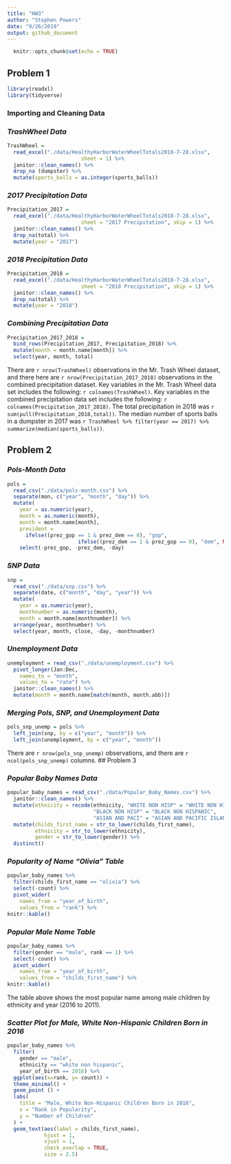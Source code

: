 ```yaml
---
title: "HW3"
author: "Stephen Powers"
date: "9/26/2019"
output: github_document
---
```



```r
  knitr::opts_chunk$set(echo = TRUE)
```

## Problem 1

```r
library(readxl)
library(tidyverse)
```

### Importing and Cleaning Data

### *TrashWheel Data*

```r
TrashWheel = 
  read_excel("./data/HealthyHarborWaterWheelTotals2018-7-28.xlsx",
                        sheet = 1) %>%
  janitor::clean_names() %>%
  drop_na (dumpster) %>%
  mutate(sports_balls = as.integer(sports_balls))
```

### *2017 Precipitation Data* 


```r
Precipitation_2017 =
  read_excel("./data/HealthyHarborWaterWheelTotals2018-7-28.xlsx",
                        sheet = "2017 Precipitation", skip = 1) %>%
  janitor::clean_names() %>%
  drop_na(total) %>%
  mutate(year = "2017")
```

### *2018 Precipitation Data* 


```r
Precipitation_2018 = 
  read_excel("./data/HealthyHarborWaterWheelTotals2018-7-28.xlsx",
                        sheet = "2018 Precipitation", skip = 1) %>%
  janitor::clean_names() %>%
  drop_na(total) %>%
  mutate(year = "2018")
```

### *Combining Precipitation Data* 

```r
Precipitation_2017_2018 = 
  bind_rows(Precipitation_2017, Precipitation_2018) %>%
  mutate(month = month.name[month]) %>%
  select(year, month, total)
```

There are `r nrow(TrashWheel)` observations in the Mr. Trash Wheel dataset, and there here are `r nrow(Precipitation_2017_2018)` observations in the combined precipitation dataset. Key variables in the Mr. Trash Wheel data set includes the following: `r colnames(TrashWheel)`. Key variables in the combined precipitation data set includes the following: `r colnames(Precipitation_2017_2018)`. The total precipitation in 2018 was `r sum(pull(Precipitation_2018,total))`. The median number of sports balls in a dumpster in 2017 was `r TrashWheel %>% filter(year == 2017) %>% summarize(median(sports_balls))`.


## Problem 2

### *Pols-Month Data* 

```r
pols =
  read_csv("./data/pols-month.csv") %>%
  separate(mon, c("year", "month", "day")) %>%
  mutate(
    year = as.numeric(year),
    month = as.numeric(month),
    month = month.name[month],
    president = 
      ifelse((prez_gop == 1 & prez_dem == 0), "gop",
                       ifelse((prez_dem == 1 & prez_gop == 0), "dem", NA))) %>%
    select(-prez_gop, -prez_dem, -day)
```

### *SNP Data* 

```r
snp =
  read_csv("./data/snp.csv") %>%
  separate(date, c("month", "day", "year")) %>%
  mutate(
    year = as.numeric(year),
    monthnumber = as.numeric(month),
    month = month.name[monthnumber]) %>%
  arrange(year, monthnumber) %>%
  select(year, month, close, -day, -monthnumber)
```

### *Unemployment Data* 

```r
unemployment = read_csv("./data/unemployment.csv") %>%
  pivot_longer(Jan:Dec,
    names_to = "month",
    values_to = "rate") %>%
  janitor::clean_names() %>%
  mutate(month = month.name[match(month, month.abb)])
```

### *Merging Pols, SNP, and Unemployment Data* 

```r
pols_snp_unemp = pols %>%
  left_join(snp, by = c("year", "month")) %>%
  left_join(unemployment, by = c("year", "month"))
```

There are `r nrow(pols_snp_unemp)` observations, and there are `r ncol(pols_snp_unemp)` columns. 
## Problem 3


### *Popular Baby Names Data* 

```r
popular_baby_names = read_csv("./data/Popular_Baby_Names.csv") %>% 
  janitor::clean_names() %>% 
  mutate(ethnicity = recode(ethnicity, "WHITE NON HISP" = "WHITE NON HISPANIC",
                            "BLACK NON HISP" = "BLACK NON HISPANIC",
                            "ASIAN AND PACI" = "ASIAN AND PACIFIC ISLANDER")) %>% 
  mutate(childs_first_name = str_to_lower(childs_first_name),
         ethnicity = str_to_lower(ethnicity),
         gender = str_to_lower(gender)) %>% 
  distinct()
```

### *Popularity of Name "Olivia" Table* 

```r
popular_baby_names %>% 
  filter(childs_first_name == "olivia") %>% 
  select(-count) %>% 
  pivot_wider(
    names_from = "year_of_birth",
    values_from = "rank") %>%
knitr::kable()
```

### *Popular Male Name Table*

```r
popular_baby_names %>% 
  filter(gender == "male", rank == 1) %>%
  select(-count) %>% 
  pivot_wider(
    names_from = "year_of_birth",
    values_from = "childs_first_name") %>%
knitr::kable()
```

The table above shows the most popular name among male children by ethnicity and year (2016 to 2011). 

### *Scatter Plot for Male, White Non-Hispanic Children Born in 2016*

```r
popular_baby_names %>% 
  filter(
    gender == "male",
    ethnicity == "white non hispanic",
    year_of_birth == 2016) %>% 
  ggplot(aes(x=rank, y= count)) +
  theme_minimal() +
  geom_point () +
  labs(
    title = "Male, White Non-Hispanic Children Born in 2016",
    x = "Rank in Popularity",
    y = "Number of Children"
  ) +
  geom_text(aes(label = childs_first_name),
            hjust = 1,
            vjust = 1,
            check_overlap = TRUE,
            size = 2.5)
```

